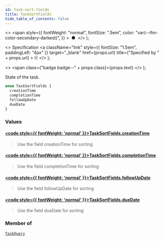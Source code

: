 ```yaml
---
id: task-sort-fields
title: TaskSortFields
hide_table_of_contents: false
---
```


  <>
    <span
      style={{
        fontWeight: "normal",
        fontSize: ".5em",
        color: "var(--ifm-color-secondary-darkest)",
      }}
    >
      &nbsp;●&nbsp;
    </span>
  </>
);

  <>
    Specification
    <a
      className="link"
      style={{ fontSize: "1.5em", paddingLeft: "4px" }}
      target="_blank"
      href={props.url}
      title={"Specified by " + props.url}
    >
      ⎘
    </a>
  </>
);

  <>
    <span class={"badge badge--" + props.class}>{props.text}</span>
  </>
);

State of the task.

```graphql
enum TaskSortFields {
  creationTime
  completionTime
  followUpDate
  dueDate
}
```

### Values

#### [<code style={{ fontWeight: 'normal' }}>TaskSortFields.<b>creationTime</b></code>](#)

> Use the field creationTime for sorting

#### [<code style={{ fontWeight: 'normal' }}>TaskSortFields.<b>completionTime</b></code>](#)

> Use the field completionTime for sorting

#### [<code style={{ fontWeight: 'normal' }}>TaskSortFields.<b>followUpDate</b></code>](#)

> Use the field followUpDate for sorting

#### [<code style={{ fontWeight: 'normal' }}>TaskSortFields.<b>dueDate</b></code>](#)

> Use the field dueDate for sorting

### Member of

[`TaskQuery`](/docs/apis-clients/tasklist-api/inputs/task-query.mdx) <Badge class="secondary" text="input"/>
